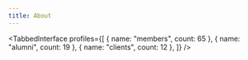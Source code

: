 ```yaml
---
title: About
---
```



<!-- TODO for testing purposes -->

<TabbedInterface
  profiles={[
    { name: "members", count: 65 },
    { name: "alumni", count: 19 },
    { name: "clients", count: 12 },
  ]}
/>
